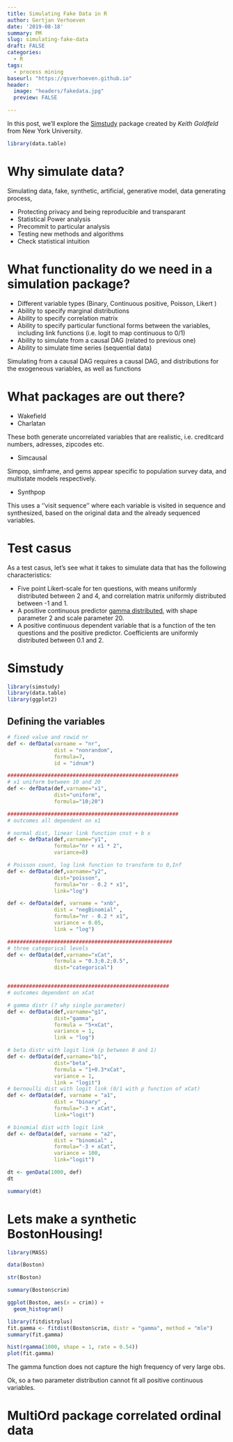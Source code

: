 ```yaml
---
title: Simulating Fake Data in R
author: Gertjan Verhoeven
date: '2019-08-18'
summary: PM
slug: simulating-fake-data
draft: FALSE
categories:
  - R
tags:
  - process mining
baseurl: "https://gsverhoeven.github.io"
header:
  image: "headers/fakedata.jpg"
  preview: FALSE

---
```


In this post, we'll explore the [Simstudy](https://www.bupar.net) package created by *Keith Goldfeld* from New York University.

```r
library(data.table)
```


# Why simulate data?

Simulating data, fake, synthetic, artificial, generative model, data generating process, 

* Protecting privacy and being reproducible and transparant
* Statistical Power analysis
* Precommit to particular analysis
* Testing new methods and algorithms
* Check statistical intuition

# What functionality do we need in a simulation package?

* Different variable types (Binary, Continuous positive, Poisson, Likert )
* Ability to specify marginal distributions
* Ability to specify correlation matrix
* Ability to specify particular functional forms between the variables, including link functions (i.e. logit to map continuous to 0/1)
* Ability to simulate from a causal DAG (related to previous one)
* Ability to simulate time series (sequential data)

Simulating from a causal DAG requires a causal DAG, and distributions for the exogeneous variables, as well as functions 

# What packages are out there?

* Wakefield
* Charlatan

These both generate uncorrelated variables that are realistic, i.e. creditcard numbers, adresses, zipcodes etc. 

* Simcausal

Simpop, simframe, and gems appear specific to population survey data, and multistate models respectively.

* Synthpop

This uses a ''visit sequence'' where each variable is visited in sequence and synthesized, based on the original data and the already sequenced variables.

# Test casus

As a test casus, let's see what it takes to simulate data that has the following characteristics:

* Five point Likert-scale for ten questions, with means uniformly distributed between 2 and 4, and correlation matrix uniformly distributed between -1 and 1.
* A positive continuous predictor [gamma distributed](https://en.wikipedia.org/wiki/Gamma_distribution), with shape parameter 2 and scale parameter 20. 
* A positive continuous dependent variable that is a function of the ten questions and the positive predictor. Coefficients are uniformly distributed between 0.1 and 2.


# Simstudy


```r
library(simstudy)
library(data.table)
library(ggplot2)

```

## Defining the variables

```r
# fixed value and rowid nr
def <- defData(varname = "nr", 
               dist = "nonrandom", 
               formula=7, 
               id = "idnum")

#######################################################
# x1 uniform between 10 and 20
def <- defData(def,varname="x1", 
               dist="uniform", 
               formula="10;20")

#######################################################
# outcomes all dependent on x1

# normal dist, linear link function cnst + b x
def <- defData(def,varname="y1", 
               formula="nr + x1 * 2", 
               variance=8)

# Poisson count, log link function to transform to 0,Inf
def <- defData(def,varname="y2", 
               dist="poisson", 
               formula="nr - 0.2 * x1",
               link="log")

def <- defData(def, varname = "xnb", 
               dist = "negBinomial" , 
               formula="nr - 0.2 * x1", 
               variance = 0.05, 
               link = "log")

#####################################################
# three categorical levels
def <- defData(def,varname="xCat",
               formula = "0.3;0.2;0.5", 
               dist="categorical")


####################################################
# outcomes dependent on xCat

# gamma distr (? why single parameter)
def <- defData(def,varname="g1", 
               dist="gamma", 
               formula = "5+xCat", 
               variance = 1, 
               link = "log")

# beta distr with logit link (p between 0 and 1)
def <- defData(def,varname="b1", 
               dist="beta", 
               formula = "1+0.3*xCat", 
               variance = 1, 
               link = "logit")
# bernoulli dist with logit link (0/1 with p function of xCat)
def <- defData(def, varname = "a1", 
               dist = "binary" , 
               formula="-3 + xCat", 
               link="logit")

# binomial dist with logit link
def <- defData(def, varname = "a2", 
               dist = "binomial" , 
               formula="-3 + xCat", 
               variance = 100, 
               link="logit")

```

```r
dt <- genData(1000, def)
dt
```

```r
summary(dt)
```


# Lets make a synthetic BostonHousing!

```r
library(MASS)

data(Boston)

str(Boston)
```

```r
summary(Boston$crim)

ggplot(Boston, aes(x = crim)) + 
  geom_histogram()
```

```r
library(fitdistrplus)
fit.gamma <- fitdist(Boston$crim, distr = "gamma", method = "mle")
summary(fit.gamma)
```



```r
hist(rgamma(1000, shape = 1, rate = 0.54))
plot(fit.gamma)
```

The gamma function does not capture the high frequency of very large obs.

Ok, so a two parameter distribution cannot fit all positive continuous variables.


# MultiOrd package correlated ordinal data
